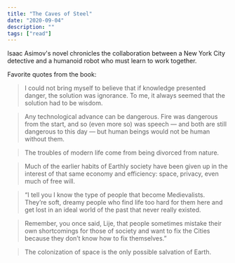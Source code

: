 ```yaml
---
title: "The Caves of Steel"
date: "2020-09-04"
description: ""
tags: ["read"]
---
```


Isaac Asimov's novel chronicles the collaboration between a New York City detective and a humanoid robot who must learn to work together.

Favorite quotes from the book:

> I could not bring myself to believe that if knowledge presented danger, the solution was ignorance. To me, it always seemed that the solution had to be wisdom.

> Any technological advance can be dangerous. Fire was dangerous from the start, and so (even more so) was speech — and both are still dangerous to this day — but human beings would not be human without them.

> The troubles of modern life come from being divorced from nature.

> Much of the earlier habits of Earthly society have been given up in the interest of that same economy and efficiency: space, privacy, even much of free will.

> “I tell you I know the type of people that become Medievalists. They’re soft, dreamy people who find life too hard for them here and get lost in an ideal world of the past that never really existed.

> Remember, you once said, Lije, that people sometimes mistake their own shortcomings for those of society and want to fix the Cities because they don’t know how to fix themselves.”

> The colonization of space is the only possible salvation of Earth.

